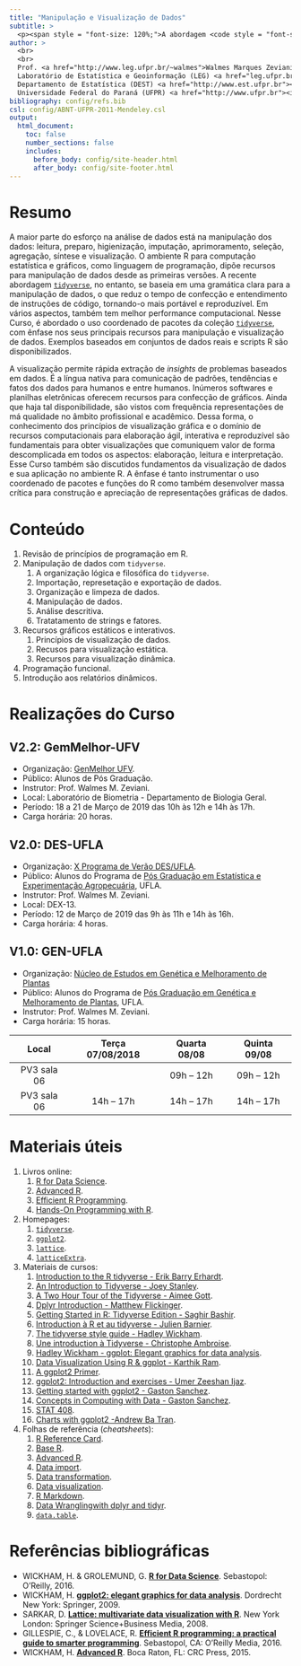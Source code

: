 ```yaml
---
title: "Manipulação e Visualização de Dados"
subtitle: >
  <p><span style = "font-size: 120%;">A abordagem <code style = "font-size: 105%;">tidyverse</code></span></p>
author: >
  <br>
  <br>
  Prof. <a href="http://www.leg.ufpr.br/~walmes">Walmes Marques Zeviani</a><br>
  Laboratório de Estatística e Geoinformação (LEG) <a href="leg.ufpr.br"><i class="fa fa-external-link fa-xs fa-xs"></i></a><br>
  Departamento de Estatística (DEST) <a href="http://www.est.ufpr.br"><i class="fa fa-external-link fa-xs"></i></a><br>
  Universidade Federal do Paraná (UFPR) <a href="http://www.ufpr.br"><i class="fa fa-external-link fa-xs"></i></a>
bibliography: config/refs.bib
csl: config/ABNT-UFPR-2011-Mendeley.csl
output:
  html_document:
    toc: false
    number_sections: false
    includes:
      before_body: config/site-header.html
      after_body: config/site-footer.html
---
```


<!--
<div class="alert alert-info" role="alert">
<center>
<a href="https://docs.google.com/forms/d/e/1FAIpQLSdKiXXUlP9n4MKUczhrx6RjVZa7eYebN4ST3V99hzAHTtceOA/viewform?usp=sf_link">
Formulário de Avaliação do Curso
</a>
</center>
</div>
-->

# Resumo

A maior parte do esforço na análise de dados está na manipulação dos
dados: leitura, preparo, higienização, imputação, aprimoramento,
seleção, agregação, síntese e visualização. O ambiente R para computação
estatística e gráficos, como linguagem de programação, dipõe recursos
para manipulação de dados desde as primeiras versões. A recente
abordagem [`tidyverse`], no entanto, se baseia em uma gramática clara
para a manipulação de dados, o que reduz o tempo de confecção e
entendimento de instruções de código, tornando-o mais portável e
reproduzível. Em vários aspectos, também tem melhor performance
computacional. Nesse Curso, é abordado o uso coordenado de pacotes da
coleção [`tidyverse`], com ênfase nos seus principais recursos para
manipulação e visualização de dados. Exemplos baseados em conjuntos de
dados reais e scripts R são disponibilizados.

A visualização permite rápida extração de *insights* de problemas
baseados em dados. É a língua nativa para comunicação de padrões,
tendências e fatos dos dados para humanos e entre humanos. Inúmeros
softwares e planilhas eletrônicas oferecem recursos para confecção de
gráficos. Ainda que haja tal disponibilidade, são vistos com frequência
representações de má qualidade no âmbito profissional e acadêmico. Dessa
forma, o conhecimento dos princípios de visualização gráfica e o domínio
de recursos computacionais para elaboração ágil, interativa e
reproduzível são fundamentais para obter visualizações que comuniquem
valor de forma descomplicada em todos os aspectos: elaboração, leitura e
interpretação. Esse Curso também são discutidos fundamentos da
visualização de dados e sua aplicação no ambiente R. A ênfase é tanto
instrumentar o uso coordenado de pacotes e funções do R como também
desenvolver massa crítica para construção e apreciação de representações
gráficas de dados.

# Conteúdo

  1. Revisão de princípios de programação em R.
  2. Manipulação de dados com `tidyverse`.
     1. A organização lógica e filosófica do `tidyverse`.
     2. Importação, represetação e exportação de dados.
     3. Organização e limpeza de dados.
     4. Manipulação de dados.
     5. Análise descritiva.
     6. Tratatamento de strings e fatores.
  3. Recursos gráficos estáticos e interativos.
     1. Princípios de visualização de dados.
     2. Recusos para visualização estática.
     3. Recursos para visualização dinâmica.
  4. Programação funcional.
  5. Introdução aos relatórios dinâmicos.

# Realizações do Curso {.tabset}

## V2.2: GemMelhor-UFV

  * Organização: [GenMelhor UFV](https://www.genmelhor.com.br/).
  * Público: Alunos de Pós Graduação.
  * Instrutor: Prof. Walmes M. Zeviani.
  * Local: Laboratório de Biometria - Departamento de Biologia Geral.
  * Período: 18 a 21 de Março de 2019 das 10h às 12h e 14h às 17h.
  * Carga horária: 20 horas.

## V2.0: DES-UFLA

  * Organização: [X Programa de Verão DES/UFLA](http://www.des.ufla.br/eventos/programa-de-verao-2019).
  * Público: Alunos do Programa de [Pós Graduação em Estatística e Experimentação Agropecuária](http://prpg.ufla.br/_ppg/estatistica/), UFLA.
  * Instrutor: Prof. Walmes M. Zeviani.
  * Local: DEX-13.
  * Período: 12 de Março de 2019 das 9h às 11h e 14h às 16h.
  * Carga horária: 4 horas.

## V1.0: GEN-UFLA

  * Organização: [Núcleo de Estudos em Genética e Melhoramento de Plantas](http://www.nucleoestudo.ufla.br/gen/)
  * Público: Alunos do Programa de [Pós Graduação em Genética e Melhoramento de Plantas](http://prpg.ufla.br/_ppg/genetica/), UFLA.
  * Instrutor: Prof. Walmes M. Zeviani.
  * Carga horária: 15 horas.

  | Local       | Terça 07/08/2018 | Quarta 08/08 | Quinta 09/08 |
  |:-----------:|:----------------:|:------------:|:------------:|
  | PV3 sala 06 |                  | 09h -- 12h   | 09h -- 12h   |
  | PV3 sala 06 | 14h -- 17h       | 14h -- 17h   | 14h -- 17h   |

# Materiais úteis

  1. Livros online:
     1. [R for Data Science](http://r4ds.had.co.nz/).
     2. [Advanced R](https://adv-r.hadley.nz/).
     3. [Efficient R Programming](https://csgillespie.github.io/efficientR/).
     4. [Hands-On Programming with R](https://d1b10bmlvqabco.cloudfront.net/attach/ighbo26t3ua52t/igp9099yy4v10/igz7vp4w5su9/OReilly_HandsOn_Programming_with_R_2014.pdf).
  2. Homepages:
     1. [`tidyverse`](https://www.tidyverse.org/).
     2. [`ggplot2`](https://ggplot2.tidyverse.org/).
     3. [`lattice`](http://lmdvr.r-forge.r-project.org/figures/figures.html).
     4. [`latticeExtra`](http://latticeextra.r-forge.r-project.org/).
  3. Materiais de cursos:
     1. [Introduction to the R tidyverse - Erik Barry Erhardt](https://statacumen.com/teach/ShortCourses/R_Programming/IntroTidyverse_ACASA_201802/Erhardt_RTidyverse_20180216.pdf).
     2. [An Introduction to Tidyverse - Joey Stanley](http://joeystanley.com/downloads/171110-tidyverse_handout.pdf).
     3. [A Two Hour Tour of the Tidyverse - Aimee Gott](https://www.londonr.org/wp-content/uploads/sites/2/presentations/LondonR_-_A_tour_of_the_Tidyverse_-_Aimee_Gott_-_20170515.pdf).
     4. [Dplyr Introduction - Matthew Flickinger](https://genome.sph.umich.edu/w/images/8/8a/Dplyr_tidyverse_md.pdf).
     5. [Getting Started in R: Tidyverse Edition - Saghir Bashir](http://ilustat.com/shared/Getting-Started-in-R.pdf).
     6. [Introduction à R et au tidyverse - Julien Barnier](https://www.ecofog.gf/IMG/pdf/introduction_au_tidyverse.pdf).
     7. [The tidyverse style guide - Hadley Wickham](https://style.tidyverse.org/_main.pdf).
     8. [Une introduction à Tidyverse - Christophe Ambroise](http://www.math-evry.cnrs.fr/_media/members/cambroise/teaching/r4ds-slides.pdf).
     9. [Hadley Wickham - ggplot: Elegant graphics for data analysis](http://moderngraphics11.pbworks.com/f/ggplot2-Book09hWickham.pdf).
     10. [Data Visualization Using R & ggplot - Karthik Ram](https://combine-australia.github.io/r-novice-gapminder/ggplot.pdf).
     11. [A ggplot2 Primer](https://www.data-action-lab.com/wp-content/uploads/2018/11/DSRS_GGP2.pdf).
     12. [ggplot2: Introduction and exercises - Umer Zeeshan Ijaz](http://userweb.eng.gla.ac.uk/umer.ijaz/bioinformatics/ecological/ggplot2.pdf).
     13. [Getting started with ggplot2 - Gaston Sanchez](https://github.com/ucb-stat133/stat133-fall-2016/blob/master/notes/09-ggplot2/09-ggplot2.pdf).
     14. [Concepts in Computing with Data - Gaston Sanchez](http://www.gastonsanchez.com/stat133/lectures/).
     15. [STAT 408](http://www.math.montana.edu/ahoegh/teaching/stat408/lecturematerials/).
     16. [Charts with ggplot2 -Andrew Ba Tran](https://journalismcourses.org/courses/RC0818/charts_with_ggplot.pdf).
  4. Folhas de referência (*cheatsheets*):
     1. [R Reference Card](https://cran.r-project.org/doc/contrib/Short-refcard.pdf).
     2. [Base R](http://github.com/rstudio/cheatsheets/raw/master/base-r.pdf).
     3. [Advanced R](https://www.rstudio.com/wp-content/uploads/2016/02/advancedR.pdf).
     4. [Data import](https://github.com/rstudio/cheatsheets/raw/master/data-import.pdf).
     5. [Data transformation](https://github.com/rstudio/cheatsheets/raw/master/data-transformation.pdf).
     6. [Data visualization](https://github.com/rstudio/cheatsheets/raw/master/data-visualization-2.1.pdf).
     7. [R Markdown](https://github.com/rstudio/cheatsheets/raw/master/rmarkdown-2.0.pdf).
     8. [Data Wranglingwith dplyr and tidyr](https://www.rstudio.com/wp-content/uploads/2015/02/data-wrangling-cheatsheet.pdf).
     9. [`data.table`](https://s3.amazonaws.com/assets.datacamp.com/blog_assets/datatable_Cheat_Sheet_R.pdf).

# Referências bibliográficas

  * WICKHAM, H. & GROLEMUND, G. [**R for Data Science**](http://r4ds.had.co.nz/). Sebastopol: O'Reilly, 2016.
  * WICKHAM, H. [**ggplot2: elegant graphics for data analysis**](https://ggplot2.tidyverse.org/). Dordrecht New York: Springer, 2009.
  * SARKAR, D. [**Lattice: multivariate data visualization with R**](http://lmdvr.r-forge.r-project.org/figures/figures.html). New York London: Springer Science+Business Media, 2008.
  * GILLESPIE, C., & LOVELACE, R. [**Efficient R programming: a practical guide to smarter programming**](https://csgillespie.github.io/efficientR/). Sebastopol, CA: O'Reilly Media, 2016.
  * WICKHAM, H. [**Advanced R**](https://adv-r.hadley.nz/). Boca Raton, FL: CRC Press, 2015.

<!------------------------------------------- -->
[`tidyverse`]: https://www.tidyverse.org/
